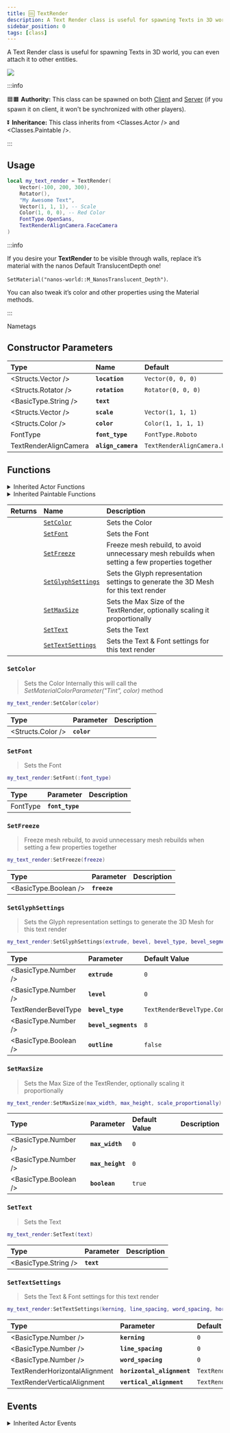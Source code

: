 ```yaml
---
title: 🆒 TextRender
description: A Text Render class is useful for spawning Texts in 3D world, you can even attach it to other entities
sidebar_position: 0
tags: [class]
---
```



A Text Render class is useful for spawning Texts in 3D world, you can even attach it to other entities.


![](/img/docs/text-render.webp)

:::info

🟦🟧 **Authority:** This class can be spawned on both [Client](/core-concepts/scripting/authority-concepts.mdx) and [Server](/core-concepts/scripting/authority-concepts.mdx) (if you spawn it on client, it won't be synchronized with other players).

⏬ **Inheritance:** This class inherits from <Classes.Actor /> and <Classes.Paintable />.

:::


## Usage

```lua
local my_text_render = TextRender(
    Vector(-100, 200, 300),
    Rotator(),
    "My Awesome Text",
    Vector(1, 1, 1), -- Scale
    Color(1, 0, 0), -- Red Color
    FontType.OpenSans,
    TextRenderAlignCamera.FaceCamera
)
```

:::info

If you desire your **TextRender** to be visible through walls, replace it’s material with the nanos Default TranslucentDepth one!

`SetMaterial("nanos-world::M_NanosTranslucent_Depth")`.

You can also tweak it’s color and other properties using the Material methods.

:::

<ReferenceLink href="getting-started/tutorials-and-examples/name-tags">Nametags</ReferenceLink>

## Constructor Parameters

| **Type** | **Name** | **Default** |
| :--- | :--- | :--- |
| <Structs.Vector /> | **`location`** | `Vector(0, 0, 0)` |
| <Structs.Rotator /> | **`rotation`** | `Rotator(0, 0, 0)` |
| <BasicType.String /> | **`text`** |  |
| <Structs.Vector /> | **`scale`** | `Vector(1, 1, 1)` |
| <Structs.Color /> | **`color`** | `Color(1, 1, 1, 1)` |
| <Enums>FontType</Enums> | **`font_type`** | `FontType.Roboto` |
| <Enums>TextRenderAlignCamera</Enums> | **`align_camera`** | `TextRenderAlignCamera.Unaligned` |

## Functions


<details><summary>Inherited Actor Functions</summary><BaseActorFunctions /></details>
<details><summary>Inherited Paintable Functions</summary><BasePaintableFunctions /></details>

| **Returns** | **Name** | **Description** |
| :--- | :--- | :--- |
|  | [`SetColor`](text-render#setcolor) | Sets the Color |
|  | [`SetFont`](text-render#setfont) | Sets the Font |
|  | [`SetFreeze`](text-render#setfreeze) | Freeze mesh rebuild, to avoid unnecessary mesh rebuilds when setting a few properties together |
|  | [`SetGlyphSettings`](text-render#setglyphsettings) | Sets the Glyph representation settings to generate the 3D Mesh for this text render |
|  | [`SetMaxSize`](text-render#setmaxsize) | Sets the Max Size of the TextRender, optionally scaling it proportionally |
|  | [`SetText`](text-render#settext) | Sets the Text |
|  | [`SetTextSettings`](text-render#settextsettings) | Sets the Text & Font settings for this text render |

### `SetColor`

> Sets the Color Internally this will call the _SetMaterialColorParameter\("Tint", color\)_ method

```lua
my_text_render:SetColor(color)
```

| Type | Parameter | Description |
| :--- | :--- | :--- |
| <Structs.Color /> | **`color`** |  |

### `SetFont`

> Sets the Font

```lua
my_text_render:SetFont(:font_type)
```

| Type | Parameter | Description |
| :--- | :--- | :--- |
| <Enums>FontType</Enums> | **`font_type`** |  |

### `SetFreeze`

> Freeze mesh rebuild, to avoid unnecessary mesh rebuilds when setting a few properties together

```lua
my_text_render:SetFreeze(freeze)
```

| Type | Parameter | Description |
| :--- | :--- | :--- |
| <BasicType.Boolean /> | **`freeze`** |  |

### `SetGlyphSettings`

> Sets the Glyph representation settings to generate the 3D Mesh for this text render

```lua
my_text_render:SetGlyphSettings(extrude, bevel, bevel_type, bevel_segments, outline)
```

| Type | Parameter | Default Value | Description |
| :--- | :--- | :--- | :--- |
| <BasicType.Number /> | **`extrude`** | `0` |  |
| <BasicType.Number /> | **`level`** | `0` |  |
| <Enums>TextRenderBevelType</Enums> | **`bevel_type`** | `TextRenderBevelType.Convex` |  |
| <BasicType.Number /> | **`bevel_segments`** | `8` |  |
| <BasicType.Boolean /> | **`outline`** | `false` |  |

### `SetMaxSize`

> Sets the Max Size of the TextRender, optionally scaling it proportionally

```lua
my_text_render:SetMaxSize(max_width, max_height, scale_proportionally)
```

| Type | Parameter | Default Value | Description |
| :--- | :--- | :--- | :--- |
| <BasicType.Number /> | **`max_width`** | `0` |  |
| <BasicType.Number /> | **`max_height`** | `0` |  |
| <BasicType.Boolean /> | **`boolean`** | `true` |  |

### `SetText`

> Sets the Text

```lua
my_text_render:SetText(text)
```

| Type | Parameter | Description |
| :--- | :--- | :--- |
| <BasicType.String /> | **`text`** |  |

### `SetTextSettings`

> Sets the Text & Font settings for this text render

```lua
my_text_render:SetTextSettings(kerning, line_spacing, word_spacing, horizontal_alignment, vertical_alignment)
```

| Type | Parameter | Default Value | Description |
| :--- | :--- | :--- | :--- |
| <BasicType.Number /> | **`kerning`** | `0` |  |
| <BasicType.Number /> | **`line_spacing`** | `0` |  |
| <BasicType.Number /> | **`word_spacing`** | `0` |  |
| <Enums>TextRenderHorizontalAlignment</Enums> | **`horizontal_alignment`** | `TextRenderHorizontalAlignment.Center` |  |
| <Enums>TextRenderVerticalAlignment</Enums> | **`vertical_alignment`** | `TextRenderVerticalAlignment.Center` |  |

## Events


<details><summary>Inherited Actor Events</summary><BaseActorEvents /></details>
